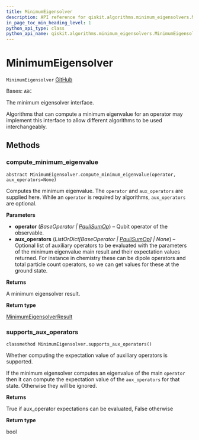 ```yaml
---
title: MinimumEigensolver
description: API reference for qiskit.algorithms.minimum_eigensolvers.MinimumEigensolver
in_page_toc_min_heading_level: 1
python_api_type: class
python_api_name: qiskit.algorithms.minimum_eigensolvers.MinimumEigensolver
---
```


# MinimumEigensolver

<span id="qiskit.algorithms.minimum_eigensolvers.MinimumEigensolver" />

`MinimumEigensolver` [GitHub](https://github.com/qiskit/qiskit/tree/stable/0.24/qiskit/algorithms/minimum_eigensolvers/minimum_eigensolver.py "view source code")

Bases: `ABC`

The minimum eigensolver interface.

Algorithms that can compute a minimum eigenvalue for an operator may implement this interface to allow different algorithms to be used interchangeably.

## Methods

<span id="qiskit-algorithms-minimum-eigensolvers-minimumeigensolver-compute-minimum-eigenvalue" />

### compute\_minimum\_eigenvalue

<span id="qiskit.algorithms.minimum_eigensolvers.MinimumEigensolver.compute_minimum_eigenvalue" />

`abstract MinimumEigensolver.compute_minimum_eigenvalue(operator, aux_operators=None)`

Computes the minimum eigenvalue. The `operator` and `aux_operators` are supplied here. While an `operator` is required by algorithms, `aux_operators` are optional.

**Parameters**

*   **operator** (*BaseOperator |* [*PauliSumOp*](qiskit.opflow.primitive_ops.PauliSumOp "qiskit.opflow.primitive_ops.PauliSumOp")) – Qubit operator of the observable.
*   **aux\_operators** (*ListOrDict\[BaseOperator |* [*PauliSumOp*](qiskit.opflow.primitive_ops.PauliSumOp "qiskit.opflow.primitive_ops.PauliSumOp")*] | None*) – Optional list of auxiliary operators to be evaluated with the parameters of the minimum eigenvalue main result and their expectation values returned. For instance in chemistry these can be dipole operators and total particle count operators, so we can get values for these at the ground state.

**Returns**

A minimum eigensolver result.

**Return type**

[MinimumEigensolverResult](qiskit.algorithms.minimum_eigensolvers.MinimumEigensolverResult "qiskit.algorithms.minimum_eigensolvers.MinimumEigensolverResult")

<span id="qiskit-algorithms-minimum-eigensolvers-minimumeigensolver-supports-aux-operators" />

### supports\_aux\_operators

<span id="qiskit.algorithms.minimum_eigensolvers.MinimumEigensolver.supports_aux_operators" />

`classmethod MinimumEigensolver.supports_aux_operators()`

Whether computing the expectation value of auxiliary operators is supported.

If the minimum eigensolver computes an eigenvalue of the main `operator` then it can compute the expectation value of the `aux_operators` for that state. Otherwise they will be ignored.

**Returns**

True if aux\_operator expectations can be evaluated, False otherwise

**Return type**

bool

